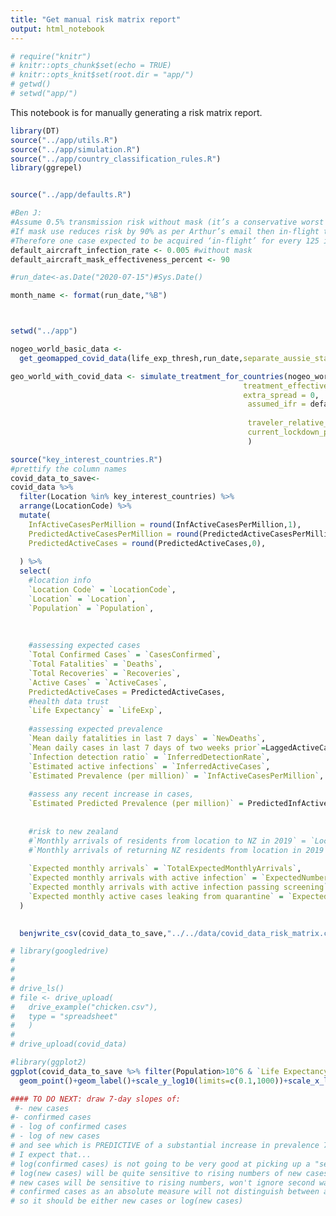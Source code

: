 ```yaml
---
title: "Get manual risk matrix report"
output: html_notebook
---
```


```r
# require("knitr")
# knitr::opts_chunk$set(echo = TRUE)
# knitr::opts_knit$set(root.dir = "app/")
# getwd()
# setwd("app/")
```

This notebook is for manually generating a risk matrix report.

```r

library(DT)
source("../app/utils.R")
source("../app/simulation.R")
source("../app/country_classification_rules.R")
library(ggrepel)


source("../app/defaults.R")

#Ben J:
#Assume 0.5% transmission risk without mask (it’s a conservative worst case rate)
#If mask use reduces risk by 90% as per Arthur’s email then in-flight transmission risk reduced to 0.05%
#Therefore one case expected to be acquired ‘in-flight’ for every 125 infectious cases carried
default_aircraft_infection_rate <- 0.005 #without mask
default_aircraft_mask_effectiveness_percent <- 90

#run_date<-as.Date("2020-07-15")#Sys.Date()

month_name <- format(run_date,"%B")



setwd("../app")

```


```r
nogeo_world_basic_data <- 
  get_geomapped_covid_data(life_exp_thresh,run_date,separate_aussie_states_and_hk = TRUE,include_geo_data = FALSE)
```


```r

geo_world_with_covid_data <- simulate_treatment_for_countries(nogeo_world_basic_data,
                                                    treatment_effectiveness = default_assumed_effectiveness,
                                                    extra_spread = 0,
                                                     assumed_ifr = default_assumed_ifr_percent/100,
                                                     
                                                     traveler_relative_prevalence=default_traveler_relative_prevalence,
                                                     current_lockdown_passenger_volume = default_current_lockdown_passenger_volume
                                                     )
```




```r
source("key_interest_countries.R")
#prettify the column names
covid_data_to_save<-
covid_data %>% 
  filter(Location %in% key_interest_countries) %>%
  arrange(LocationCode) %>%
  mutate(
    InfActiveCasesPerMillion = round(InfActiveCasesPerMillion,1),
    PredictedActiveCasesPerMillion = round(PredictedActiveCasesPerMillion,1),
    PredictedActiveCases = round(PredictedActiveCases,0),
    
  ) %>% 
  select(
    #location info
    `Location Code` = `LocationCode`,
    `Location` = `Location`,
    `Population` = `Population`,
    
    
    
    #assessing expected cases
    `Total Confirmed Cases` = `CasesConfirmed`,
    `Total Fatalities` = `Deaths`,
    `Total Recoveries` = `Recoveries`,
    `Active Cases` = `ActiveCases`,
    PredictedActiveCases = PredictedActiveCases,
    #health data trust
    `Life Expectancy` = `LifeExp`,
    
    #assessing expected prevalence
    `Mean daily fatalities in last 7 days` = `NewDeaths`,
    `Mean daily cases in last 7 days of two weeks prior`=LaggedActiveCases,
    `Infection detection ratio` = `InferredDetectionRate`,
    `Estimated active infections` = `InferredActiveCases`,
    `Estimated Prevalence (per million)` = `InfActiveCasesPerMillion`,
    
    #assess any recent increase in cases,
    `Estimated Predicted Prevalence (per million)` = PredictedInfActiveCasesPerMillion,
    
    
    #risk to new zealand
    #`Monthly arrivals of residents from location to NZ in 2019` = `LocationResidentMonthlyArrivals`,
    #`Monthly arrivals of returning NZ residents from location in 2019` = `NZResMonthlyArrivals`,
    
    `Expected monthly arrivals` = `TotalExpectedMonthlyArrivals`,
    `Expected monthly arrivals with active infection` = `ExpectedNumberOfCasesAll`,
    `Expected monthly arrivals with active infection passing screening` = `ExpectedNumberOfCasesEscapingOneScreen`,
    `Expected monthly active cases leaking from quarantine` = `ExpectedNumberOfCasesInCommunity`
  )
  

```



```r
  benjwrite_csv(covid_data_to_save,"../../data/covid_data_risk_matrix.csv")
```



```r
# library(googledrive)
# 
# 
# 
# drive_ls()
# file <- drive_upload(
#   drive_example("chicken.csv"),
#   type = "spreadsheet"
#   )
# 
# drive_upload(covid_data)
```


```r
#library(ggplot2)
ggplot(covid_data_to_save %>% filter(Population>10^6 & `Life Expectancy`>=70),aes(x=`Estimated Prevalence (per million)`,y=slope_7days,label=Location))+
  geom_point()+geom_label()+scale_y_log10(limits=c(0.1,1000))+scale_x_log10()

#### TO DO NEXT: draw 7-day slopes of:
 #- new cases
#- confirmed cases
# - log of confirmed cases
# - log of new cases
# and see which is PREDICTIVE of a substantial increase in prevalence 7 days later
# I expect that...
# log(confirmed cases) is not going to be very good at picking up a "second wave" because the new cases are a smaller proportion of all cases
# log(new cases) will be quite sensitive to rising numbers of new cases, won't ignore second waves, and will be more sensitive to small numbers (possible emerging pandemic)
# new cases will be sensitive to rising numbers, won't ignore second waves, but will focus on larger trends. This might be better?
# confirmed cases as an absolute measure will not distinguish between a larger country with steady numbers of new cases and a small country with rising cases.
# so it should be either new cases or log(new cases)
```

